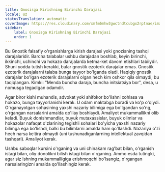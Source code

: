 ```yaml
---
title: Gnosisga Kirishning Birinchi Darajasi
locale: uz
statusTranslation: automatic
coverImage: https://res.cloudinary.com/xmfm6mhw3gwctndtcubgx2rptnae/image/upload/v1741354450/small_cover_introduccion_a_la_gnosis_57a3fc8d72.webp
sidebar:
    label: Gnosisga Kirishning Birinchi Darajasi
    order: 1
---
```

Bu Gnostik falsafiy o'rganishlarga kirish darajasi yoki gnozisning tashqi darajalaridir. Barcha talabalar ushbu darajadan boshlab, keyin birinchi, ikkinchi, uchinchi va hokazo darajalarda ketma-ket davom etishlari tabiiydir. Shuni yodda tutish kerakki, bular gnostik ezoterik darajalar emas. Gnostik ezoterik darajalarni talaba bunga tayyor bo'lganda oladi. Haqiqiy gnostik darajalar bo'lgan ezoterik darajalarni olgan hech kim oshkor qila olmaydi; bu taqiqlangan. Kimki: "Menda buncha daraja, buncha initsiatsiya bor", desa, u nomusga tegadigan odamdir.

Agar biror kishi muhandis, advokat yoki shifokor bo'lishni xohlasa va hokazo, bunga tayyorlanishi kerak. U odam maktabga boradi va ko'p o'qiydi. O'rganayotgan sohasining yaxshi nazariy bilimiga ega bo'lgandan so'ng, o'rgangan narsalarini amalda qo'llay boshlaydi. Amaliyot mukammallikni olib keladi. Buyuk donishmandlar, buyuk mutaxassislar, buyuk olimlar va hokazolar nafaqat o'zlarining tegishli sohalari bo'yicha yaxshi nazariy bilimga ega bo'lishdi, balki bu bilimlarni amalda ham qo'llashdi. Nazariya o'zi hech narsa keltira olmaydi (uni tushunadiganlarning intellektual zavqidan tashqari). Amaliyot kerak.

Ushbu saboqlar kursini o'rganing va uni chinakam rag'bat bilan, o'rganish istagi bilan, oliy donolikni bilish istagi bilan o'rganing. Ammo esda tutingki, agar siz Ishning mukammalligiga erishmoqchi bo'lsangiz, o'rgangan narsalaringizni amalda qo'llashingiz kerak.
